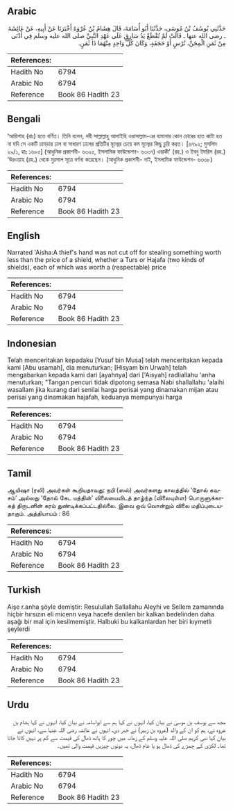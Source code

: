 ## Arabic


<div dir="rtl" lang="ar" style={{fontSize:'larger',backgroundColor:'#f8f9fa',padding:20}}>
حَدَّثَنِي يُوسُفُ بْنُ مُوسَى، حَدَّثَنَا أَبُو أُسَامَةَ، قَالَ هِشَامُ بْنُ عُرْوَةَ أَخْبَرَنَا عَنْ أَبِيهِ، عَنْ عَائِشَةَ ـ رضى الله عنها ـ قَالَتْ لَمْ تُقْطَعْ يَدُ سَارِقٍ عَلَى عَهْدِ النَّبِيِّ صلى الله عليه وسلم فِي أَدْنَى مِنْ ثَمَنِ الْمِجَنِّ، تُرْسٍ أَوْ حَجَفَةٍ، وَكَانَ كُلُّ وَاحِدٍ مِنْهُمَا ذَا ثَمَنٍ‏.‏
</div>
<div style={{backgroundColor:'#f8f9fa',padding:20, marginBottom: 10}}><table> <thead> <tr> <th>References:</th> <th></th> </tr> </thead> <tbody><tr><td>Hadith No</td><td>6794</td></tr><tr><td>Arabic No</td><td>6794</td></tr><tr><td>Reference</td><td>Book 86 Hadith 23</td></tr></tbody></table></div>

## Bengali


<div dir="ltr" lang="bn" style={{fontSize:'larger',backgroundColor:'#f8f9fa',padding:20}}>
‘আয়িশাহ (রাঃ) হতে বর্ণিত। তিনি বলেন, নবী সাল্লাল্লাহু আলাইহি ওয়াসাল্লাম-এর যামানায় কোন চোরের হাত কাটা হত না যদি সে একটি চামড়ার ঢাল বা সাধারণ ঢালের প্রতিটির মূল্যের চেয়ে কম মূল্যের কিছু চুরি করত। [৬৭৯২; মুসলিম ২৯/১, হাঃ ১৬৮৫] (আধুনিক প্রকাশনী- ৬৩২৫, ইসলামিক ফাউন্ডেশন- ৬৩৩৭) ওয়াকী' (রহ.) ও ইবনু ইদরিস (রহ.) ‘উরওয়াহ (রহ.) থেকে মুরসাল সূত্রে বর্ণনা করেছেন। (আধুনিক প্রকাশনী- নাই, ইসলামিক ফাউন্ডেশন- ৬৩৩৮)
</div>
<div style={{backgroundColor:'#f8f9fa',padding:20, marginBottom: 10}}><table> <thead> <tr> <th>References:</th> <th></th> </tr> </thead> <tbody><tr><td>Hadith No</td><td>6794</td></tr><tr><td>Arabic No</td><td>6794</td></tr><tr><td>Reference</td><td>Book 86 Hadith 23</td></tr></tbody></table></div>

## English


<div dir="ltr" lang="en" style={{fontSize:'larger',backgroundColor:'#f8f9fa',padding:20}}>
Narrated 'Aisha:A thief's hand was not cut off for stealing something worth less than the price of a shield, whether a Turs or Hajafa (two kinds of shields), each of which was worth a (respectable) price
</div>
<div style={{backgroundColor:'#f8f9fa',padding:20, marginBottom: 10}}><table> <thead> <tr> <th>References:</th> <th></th> </tr> </thead> <tbody><tr><td>Hadith No</td><td>6794</td></tr><tr><td>Arabic No</td><td>6794</td></tr><tr><td>Reference</td><td>Book 86 Hadith 23</td></tr></tbody></table></div>

## Indonesian


<div dir="ltr" lang="id" style={{fontSize:'larger',backgroundColor:'#f8f9fa',padding:20}}>
Telah menceritakan kepadaku [Yusuf bin Musa] telah menceritakan kepada kami [Abu usamah], dia menuturkan; [Hisyam bin Urwah] telah mengabarkan kepada kami dari [ayahnya] dari ['Aisyah] radliallahu 'anha menuturkan; "Tangan pencuri tidak dipotong semasa Nabi shallallahu 'alaihi wasallam jika kurang dari senilai harga perisai yang dinamakan mijan atau perisai yang dinamakan hajafah, keduanya mempunyai harga
</div>
<div style={{backgroundColor:'#f8f9fa',padding:20, marginBottom: 10}}><table> <thead> <tr> <th>References:</th> <th></th> </tr> </thead> <tbody><tr><td>Hadith No</td><td>6794</td></tr><tr><td>Arabic No</td><td>6794</td></tr><tr><td>Reference</td><td>Book 86 Hadith 23</td></tr></tbody></table></div>

## Tamil


<div dir="ltr" lang="ta" style={{fontSize:'larger',backgroundColor:'#f8f9fa',padding:20}}>
ஆயிஷா (ரலி) அவர்கள் கூறியதாவது: நபி (ஸல்) அவர்களது காலத்தில் ‘தோல் கவசம்’ அல்லது ‘தோல் கேட யத்தின்’ விலையைவிடத் தாழ்ந்த (விலையுள்ள) பொருளுக்காகத் திருடனின் கரம் துண்டிக்கப்பட்டதில்லை. இவை ஒவ் வொன்றும் விலை மதிப்புடையதாகும். அத்தியாயம் : 86
</div>
<div style={{backgroundColor:'#f8f9fa',padding:20, marginBottom: 10}}><table> <thead> <tr> <th>References:</th> <th></th> </tr> </thead> <tbody><tr><td>Hadith No</td><td>6794</td></tr><tr><td>Arabic No</td><td>6794</td></tr><tr><td>Reference</td><td>Book 86 Hadith 23</td></tr></tbody></table></div>

## Turkish


<div dir="ltr" lang="tr" style={{fontSize:'larger',backgroundColor:'#f8f9fa',padding:20}}>
Aişe r.anha şöyle demiştir: Resulullah Sallallahu Aleyhi ve Sellem zamanında hiçbir hırsızın eli micenn veya hacefe denilen bir kalkan bedelinden daha aşağı bir mal için kesilmemiştir. Halbuki bu kalkanlardan her biri kıymetli şeylerdi
</div>
<div style={{backgroundColor:'#f8f9fa',padding:20, marginBottom: 10}}><table> <thead> <tr> <th>References:</th> <th></th> </tr> </thead> <tbody><tr><td>Hadith No</td><td>6794</td></tr><tr><td>Arabic No</td><td>6794</td></tr><tr><td>Reference</td><td>Book 86 Hadith 23</td></tr></tbody></table></div>

## Urdu


<div dir="rtl" lang="ur" style={{fontSize:'larger',backgroundColor:'#f8f9fa',padding:20}}>
مجھ سے یوسف بن موسیٰ نے بیان کیا، انہوں نے کہا ہم سے ابواسامہ نے بیان کیا، انہوں نے کہا ہشام بن عروہ نے، ہم کو ان کے والد (عروہ بن زبیر) نے خبر دی، انہوں نے عائشہ رضی اللہ عنہا سے، انہوں نے بیان کیا نبی کریم صلی اللہ علیہ وسلم کے زمانہ میں چور کا ہاتھ ڈھال کی قیمت سے کم پر نہیں کاٹا جاتا تھا۔ لکڑی کے چمڑے کی ڈھال ہو یا عام ڈھال، یہ دونوں چیزیں قیمت والی تھیں۔
</div>
<div style={{backgroundColor:'#f8f9fa',padding:20, marginBottom: 10}}><table> <thead> <tr> <th>References:</th> <th></th> </tr> </thead> <tbody><tr><td>Hadith No</td><td>6794</td></tr><tr><td>Arabic No</td><td>6794</td></tr><tr><td>Reference</td><td>Book 86 Hadith 23</td></tr></tbody></table></div>